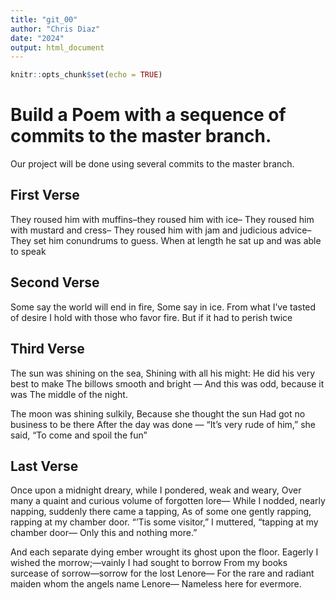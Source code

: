 ```yaml
---
title: "git_00"
author: "Chris Diaz"
date: "2024"
output: html_document
---
```


```r
knitr::opts_chunk$set(echo = TRUE)
```
# Build a Poem with a sequence of commits to the master branch.
Our project will be done using several commits to the master branch.
<!-- Do not modify or change any text in "!--" bracketed areas such as this --- these are instructions to
you, if you change any of this the git program will notice it and compromise your git merging strategy !-->

## First Verse 
<!--Put the first five lines of a poem by Lewis Carrol in this section!-->They roused him with muffins--they roused him with ice--
They roused him with mustard and cress--
They roused him with jam and judicious advice--
They set him conundrums to guess.
When at length he sat up and was able to speak  

## Second Verse
<!--Put the first five lines of a poem by Robert Frost here!-->Some say the world will end in fire,
Some say in ice.
From what I've tasted of desire
I hold with those who favor fire.
But if it had to perish twice  

## Third Verse
<!--Put the first two verses of The Walrus and the Carpenter here!-->The sun was shining on the sea,
      Shining with all his might:
He did his very best to make
      The billows smooth and bright —
And this was odd, because it was
      The middle of the night.

The moon was shining sulkily,
      Because she thought the sun
Had got no business to be there
      After the day was done —
"It's very rude of him," she said,
      "To come and spoil the fun"  

## Last Verse
<!--Put a short poem of your choice 8-20 lines,here!-->Once upon a midnight dreary, while I pondered, weak and weary,
Over many a quaint and curious volume of forgotten lore—
    While I nodded, nearly napping, suddenly there came a tapping,
As of some one gently rapping, rapping at my chamber door.
“’Tis some visitor,” I muttered, “tapping at my chamber door—
            Only this and nothing more.”

And each separate dying ember wrought its ghost upon the floor.
    Eagerly I wished the morrow;—vainly I had sought to borrow
    From my books surcease of sorrow—sorrow for the lost Lenore—
For the rare and radiant maiden whom the angels name Lenore—
            Nameless here for evermore.  
